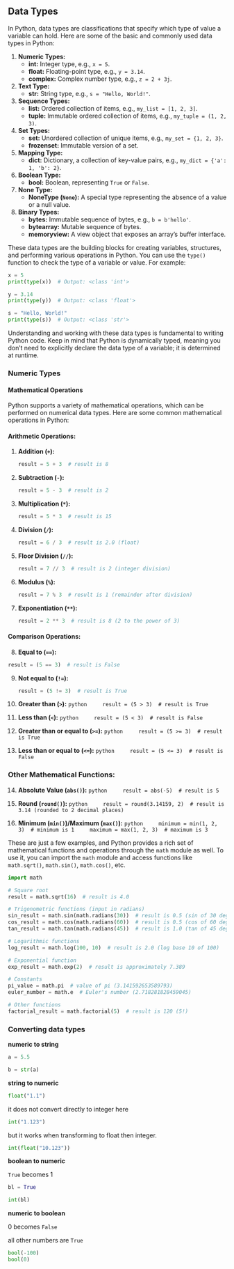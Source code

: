 
## Data Types

In Python, data types are classifications that specify which type of value a variable can hold. Here are some of the basic and commonly used data types in Python:

1. **Numeric Types:**
   - **int:** Integer type, e.g., `x = 5`.
   - **float:** Floating-point type, e.g., `y = 3.14`.
   - **complex:** Complex number type, e.g., `z = 2 + 3j`.

2. **Text Type:**
   - **str:** String type, e.g., `s = "Hello, World!"`.

3. **Sequence Types:**
   - **list:** Ordered collection of items, e.g., `my_list = [1, 2, 3]`.
   - **tuple:** Immutable ordered collection of items, e.g., `my_tuple = (1, 2, 3)`.

4. **Set Types:**
   - **set:** Unordered collection of unique items, e.g., `my_set = {1, 2, 3}`.
   - **frozenset:** Immutable version of a set.

5. **Mapping Type:**
   - **dict:** Dictionary, a collection of key-value pairs, e.g., `my_dict = {'a': 1, 'b': 2}`.

6. **Boolean Type:**
   - **bool:** Boolean, representing `True` or `False`.

7. **None Type:**
   - **NoneType (`None`):** A special type representing the absence of a value or a null value.

8. **Binary Types:**
   - **bytes:** Immutable sequence of bytes, e.g., `b = b'hello'`.
   - **bytearray:** Mutable sequence of bytes.
   - **memoryview:** A view object that exposes an array's buffer interface.

These data types are the building blocks for creating variables, structures, and performing various operations in Python. You can use the `type()` function to check the type of a variable or value. For example:

```python
x = 5
print(type(x))  # Output: <class 'int'>

y = 3.14
print(type(y))  # Output: <class 'float'>

s = "Hello, World!"
print(type(s))  # Output: <class 'str'>
```

Understanding and working with these data types is fundamental to writing Python code. Keep in mind that Python is dynamically typed, meaning you don't need to explicitly declare the data type of a variable; it is determined at runtime.


### Numeric Types

#### Mathematical Operations

Python supports a variety of mathematical operations, which can be performed on numerical data types. Here are some common mathematical operations in Python:

#### Arithmetic Operations:

1. **Addition (`+`):**
   ```python
   result = 5 + 3  # result is 8
   ```

2. **Subtraction (`-`):**
   ```python
   result = 5 - 3  # result is 2
   ```

3. **Multiplication (`*`):**
   ```python
   result = 5 * 3  # result is 15
   ```

4. **Division (`/`):**
   ```python
   result = 6 / 3  # result is 2.0 (float)
   ```

5. **Floor Division (`//`):**
   ```python
   result = 7 // 3  # result is 2 (integer division)
   ```

6. **Modulus (`%`):**
   ```python
   result = 7 % 3  # result is 1 (remainder after division)
   ```

7. **Exponentiation (`**`):**
   ```python
   result = 2 ** 3  # result is 8 (2 to the power of 3)
   ```

#### Comparison Operations:

8. **Equal to (`==`):**
  ```python
result = (5 == 3)  # result is False
  ```

9. **Not equal to (`!=`):**
   ```python
   result = (5 != 3)  # result is True
   ```

10. **Greater than (`>`):**
    ```python
    result = (5 > 3)  # result is True
    ```

11. **Less than (`<`):**
    ```python
    result = (5 < 3)  # result is False
    ```

12. **Greater than or equal to (`>=`):**
    ```python
    result = (5 >= 3)  # result is True
    ```

13. **Less than or equal to (`<=`):**
    ```python
    result = (5 <= 3)  # result is False
    ```

### Other Mathematical Functions:

14. **Absolute Value (`abs()`):**
    ```python
    result = abs(-5)  # result is 5
    ```

15. **Round (`round()`):**
    ```python
    result = round(3.14159, 2)  # result is 3.14 (rounded to 2 decimal places)
    ```

16. **Minimum (`min()`)/Maximum (`max()`):**
    ```python
    minimum = min(1, 2, 3)  # minimum is 1
    maximum = max(1, 2, 3)  # maximum is 3
    ```

These are just a few examples, and Python provides a rich set of mathematical functions and operations through the `math` module as well. To use it, you can import the `math` module and access functions like `math.sqrt()`, `math.sin()`, `math.cos()`, etc.

```python
import math

# Square root
result = math.sqrt(16)  # result is 4.0

# Trigonometric functions (input in radians)
sin_result = math.sin(math.radians(30))  # result is 0.5 (sin of 30 degrees)
cos_result = math.cos(math.radians(60))  # result is 0.5 (cos of 60 degrees)
tan_result = math.tan(math.radians(45))  # result is 1.0 (tan of 45 degrees)

# Logarithmic functions
log_result = math.log(100, 10)  # result is 2.0 (log base 10 of 100)

# Exponential function
exp_result = math.exp(2)  # result is approximately 7.389

# Constants
pi_value = math.pi  # value of pi (3.141592653589793)
euler_number = math.e  # Euler's number (2.718281828459045)

# Other functions
factorial_result = math.factorial(5)  # result is 120 (5!)
```



### Converting data types

**numeric to string**

```python
a = 5.5

b = str(a)
```

**string to numeric**

```python

float("1.1")
```

it does not convert directly to integer here

```python

int("1.123")
```

but it works when transforming to float then integer.

```python
int(float("10.123"))
```

**boolean to numeric**

`True` becomes 1

```python
bl = True

int(bl)
```

**numeric to boolean**

0 becomes `False`

all other numbers are `True`

```python
bool(-100)
bool(0)
```


